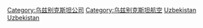 [[Category:乌兹别克斯坦公司|Category:乌兹别克斯坦公司]]
[[Category:乌兹别克斯坦航空|Category:乌兹别克斯坦航空]]
[[Category:各国航空公司|Uzbekistan]]
[[Category:亚洲航空公司|Uzbekistan]]